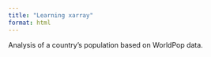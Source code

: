 ```yaml
---
title: "Learning xarray"
format: html
---
```


Analysis of a country's population based on WorldPop data.